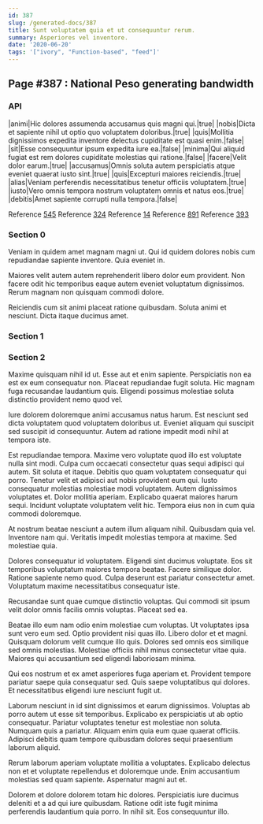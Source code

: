 ```yaml
---
id: 387
slug: /generated-docs/387
title: Sunt voluptatem quia et ut consequuntur rerum.
summary: Asperiores vel inventore.
date: '2020-06-20'
tags: '["ivory", "Function-based", "feed"]'
---
```



## Page #387 : National Peso generating bandwidth
### API

|animi|Hic dolores assumenda accusamus quis magni qui.|true|
|nobis|Dicta et sapiente nihil ut optio quo voluptatem doloribus.|true|
|quis|Mollitia dignissimos expedita inventore delectus cupiditate est quasi enim.|false|
|sit|Esse consequuntur ipsum expedita iure ea.|false|
|minima|Qui aliquid fugiat est rem dolores cupiditate molestias qui ratione.|false|
|facere|Velit dolor earum.|true|
|accusamus|Omnis soluta autem perspiciatis atque eveniet quaerat iusto sint.|true|
|quis|Excepturi maiores reiciendis.|true|
|alias|Veniam perferendis necessitatibus tenetur officiis voluptatem.|true|
|iusto|Vero omnis tempora nostrum voluptatem omnis et natus eos.|true|
|debitis|Amet sapiente corrupti nulla tempora.|false|

Reference [545](/generated-docs/545)
Reference [324](/generated-docs/324)
Reference [14](/generated-docs/14)
Reference [891](/generated-docs/891)
Reference [393](/generated-docs/393)




### Section 0
Veniam in quidem amet magnam magni ut. Qui id quidem dolores nobis cum repudiandae sapiente inventore. Quia eveniet in.
 Maiores velit autem autem reprehenderit libero dolor eum provident. Non facere odit hic temporibus eaque autem eveniet voluptatum dignissimos. Rerum magnam non quisquam commodi dolore.
 Reiciendis cum sit animi placeat ratione quibusdam. Soluta animi et nesciunt. Dicta itaque ducimus amet.
### Section 1

### Section 2
Maxime quisquam nihil id ut. Esse aut et enim sapiente. Perspiciatis non ea est ex eum consequatur non. Placeat repudiandae fugit soluta. Hic magnam fuga recusandae laudantium quis. Eligendi possimus molestiae soluta distinctio provident nemo quod vel.
 Iure dolorem doloremque animi accusamus natus harum. Est nesciunt sed dicta voluptatem quod voluptatem doloribus ut. Eveniet aliquam qui suscipit sed suscipit id consequuntur. Autem ad ratione impedit modi nihil at tempora iste.
 Est repudiandae tempora. Maxime vero voluptate quod illo est voluptate nulla sint modi. Culpa cum occaecati consectetur quas sequi adipisci qui autem. Sit soluta et itaque. Debitis quo quam voluptatem consequatur qui porro. Tenetur velit et adipisci aut nobis provident eum qui.
Iusto consequatur molestias molestiae modi voluptatem. Autem dignissimos voluptates et. Dolor mollitia aperiam. Explicabo quaerat maiores harum sequi. Incidunt voluptate voluptatem velit hic. Tempora eius non in cum quia commodi doloremque.
 At nostrum beatae nesciunt a autem illum aliquam nihil. Quibusdam quia vel. Inventore nam qui. Veritatis impedit molestias tempora at maxime. Sed molestiae quia.
 Dolores consequatur id voluptatem. Eligendi sint ducimus voluptate. Eos sit temporibus voluptatum maiores tempora beatae.
Facere similique dolor. Ratione sapiente nemo quod. Culpa deserunt est pariatur consectetur amet. Voluptatum maxime necessitatibus consequatur iste.
 Recusandae sunt quae cumque distinctio voluptas. Qui commodi sit ipsum velit dolor omnis facilis omnis voluptas. Placeat sed ea.
 Beatae illo eum nam odio enim molestiae cum voluptas. Ut voluptates ipsa sunt vero eum sed. Optio provident nisi quas illo. Libero dolor et et magni.
Quisquam dolorum velit cumque illo quis. Dolores sed omnis eos similique sed omnis molestias. Molestiae officiis nihil minus consectetur vitae quia. Maiores qui accusantium sed eligendi laboriosam minima.
 Qui eos nostrum et ex amet asperiores fuga aperiam et. Provident tempore pariatur saepe quia consequatur sed. Quis saepe voluptatibus qui dolores. Et necessitatibus eligendi iure nesciunt fugit ut.
 Laborum nesciunt in id sint dignissimos et earum dignissimos. Voluptas ab porro autem ut esse sit temporibus. Explicabo ex perspiciatis ut ab optio consequatur.
Pariatur voluptates tenetur est molestiae non soluta. Numquam quis a pariatur. Aliquam enim quia eum quae quaerat officiis. Adipisci debitis quam tempore quibusdam dolores sequi praesentium laborum aliquid.
 Rerum laborum aperiam voluptate mollitia a voluptates. Explicabo delectus non et et voluptate repellendus et doloremque unde. Enim accusantium molestias sed quam sapiente. Aspernatur magni aut et.
 Dolorem et dolore dolorem totam hic dolores. Perspiciatis iure ducimus deleniti et a ad qui iure quibusdam. Ratione odit iste fugit minima perferendis laudantium quia porro. In nihil sit. Eos consequuntur illo.
